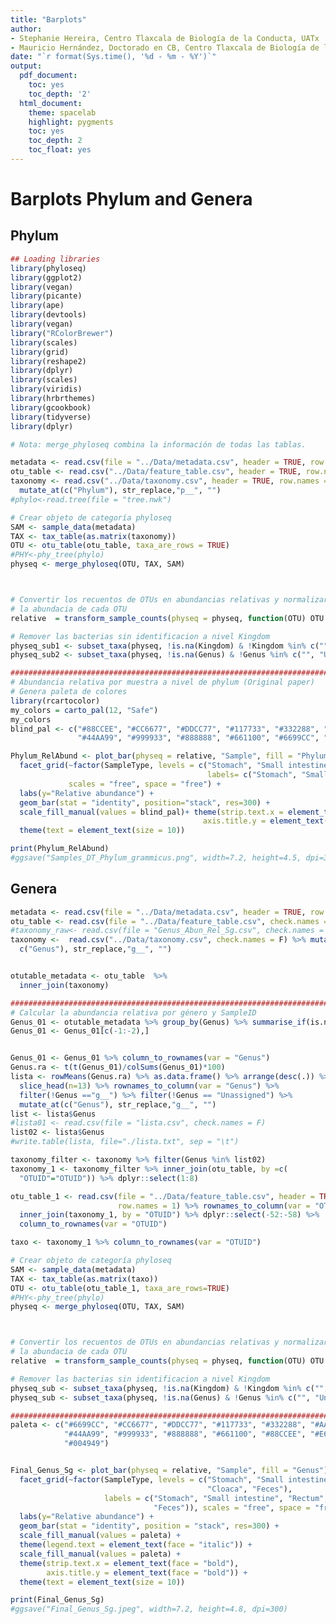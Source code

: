 ```yaml
---
title: "Barplots"
author:
- Stephanie Hereira, Centro Tlaxcala de Biología de la Conducta, UATx
- Mauricio Hernández, Doctorado en CB, Centro Tlaxcala de Biología de la Conducta, UATx
date: "`r format(Sys.time(), '%d - %m - %Y')`"
output:
  pdf_document:
    toc: yes
    toc_depth: '2'
  html_document:
    theme: spacelab
    highlight: pygments
    toc: yes
    toc_depth: 2
    toc_float: yes
---
```

# Barplots Phylum and Genera

## Phylum
```r
## Loading libraries
library(phyloseq)
library(ggplot2)
library(vegan)
library(picante)
library(ape)
library(devtools)
library(vegan)
library("RColorBrewer")
library(scales)
library(grid)
library(reshape2)
library(dplyr)
library(scales)
library(viridis)
library(hrbrthemes)
library(gcookbook)
library(tidyverse)
library(dplyr)

# Nota: merge_phyloseq combina la información de todas las tablas.

metadata <- read.csv(file = "../Data/metadata.csv", header = TRUE, row.names = 1) %>% dplyr::select(Ind:Ta)
otu_table <- read.csv("../Data/feature_table.csv", header = TRUE, row.names = 1)
taxonomy <- read.csv("../Data/taxonomy.csv", header = TRUE, row.names = 1) %>% 
  mutate_at(c("Phylum"), str_replace,"p__", "")
#phylo<-read.tree(file = "tree.nwk") 

# Crear objeto de categoría phyloseq
SAM <- sample_data(metadata)
TAX <- tax_table(as.matrix(taxonomy))
OTU <- otu_table(otu_table, taxa_are_rows = TRUE)  
#PHY<-phy_tree(phylo)
physeq <- merge_phyloseq(OTU, TAX, SAM)



# Convertir los recuentos de OTUs en abundancias relativas y normalizar  
# la abundacia de cada OTU
relative  = transform_sample_counts(physeq = physeq, function(OTU) OTU / sum(OTU))

# Remover las bacterias sin identificacion a nivel Kingdom
physeq_sub1 <- subset_taxa(physeq, !is.na(Kingdom) & !Kingdom %in% c("", "Unassigned"))
physeq_sub2 <- subset_taxa(physeq, !is.na(Genus) & !Genus %in% c("", "Unassigned"))

################################################################################
# Abundancia relativa por muestra a nivel de phylum (Original paper)
# Genera paleta de colores
library(rcartocolor)
my_colors = carto_pal(12, "Safe")
my_colors
blind_pal <- c("#88CCEE", "#CC6677", "#DDCC77", "#117733", "#332288", "#AA4499", 
               "#44AA99", "#999933", "#888888", "#661100", "#6699CC", "#E69F00")

Phylum_RelAbund <- plot_bar(physeq = relative, "Sample", fill = "Phylum") + 
  facet_grid(~factor(SampleType, levels = c("Stomach", "Small intestine", "Rectum", "Cloaca","Feces"),
                                            labels= c("Stomach", "Small intestine", "Rectum", "Cloaca", "Feces")), 
             scales = "free", space = "free") +
  labs(y="Relative abundance") +
  geom_bar(stat = "identity", position="stack", res=300) +
  scale_fill_manual(values = blind_pal)+ theme(strip.text.x = element_text(face = "bold"),
                                           axis.title.y = element_text(face = "bold")) +
  theme(text = element_text(size = 10))  

print(Phylum_RelAbund)
#ggsave("Samples_DT_Phylum_grammicus.png", width=7.2, height=4.5, dpi=300)
```

## Genera
```r

metadata <- read.csv(file = "../Data/metadata.csv", header = TRUE, row.names = 1) %>% dplyr::select(Ind:Ta)
otu_table <- read.csv(file = "../Data/feature_table.csv", check.names = F) 
#taxonomy_raw<- read.csv(file = "Genus_Abun_Rel_Sg.csv", check.names = F)
taxonomy <-  read.csv("../Data/taxonomy.csv", check.names = F) %>% mutate_at(
  c("Genus"), str_replace,"g__", "")


otutable_metadata <- otu_table  %>% 
  inner_join(taxonomy)

################################################################################
# Calcular la abundancia relativa por género y SampleID
Genus_01 <- otutable_metadata %>% group_by(Genus) %>% summarise_if(is.numeric, sum)
Genus_01 <- Genus_01[c(-1:-2),]


Genus_01 <- Genus_01 %>% column_to_rownames(var = "Genus")
Genus.ra <- t(t(Genus_01)/colSums(Genus_01)*100)
lista <- rowMeans(Genus.ra) %>% as.data.frame() %>% arrange(desc(.)) %>% 
  slice_head(n=13) %>% rownames_to_column(var = "Genus") %>% 
  filter(!Genus =="g__") %>% filter(!Genus == "Unassigned") %>% 
  mutate_at(c("Genus"), str_replace,"g__", "")
list <- lista$Genus
#lista01 <- read.csv(file = "lista.csv", check.names = F)
list02 <- lista$Genus
#write.table(lista, file="./lista.txt", sep = "\t")

taxonomy_filter <- taxonomy %>% filter(Genus %in% list02)
taxonomy_1 <- taxonomy_filter %>% inner_join(otu_table, by =c(
  "OTUID"="OTUID")) %>% dplyr::select(1:8)

otu_table_1 <- read.csv(file = "../Data/feature_table.csv", header = TRUE,
                        row.names = 1) %>% rownames_to_column(var = "OTUID") %>% 
  inner_join(taxonomy_1, by = "OTUID") %>% dplyr::select(-52:-58) %>% 
  column_to_rownames(var = "OTUID")

taxo <- taxonomy_1 %>% column_to_rownames(var = "OTUID")

# Crear objeto de categoría phyloseq
SAM <- sample_data(metadata)
TAX <- tax_table(as.matrix(taxo)) 
OTU <- otu_table(otu_table_1, taxa_are_rows=TRUE)  
#PHY<-phy_tree(phylo)
physeq <- merge_phyloseq(OTU, TAX, SAM)



# Convertir los recuentos de OTUs en abundancias relativas y normalizar  
# la abundacia de cada OTU
relative  = transform_sample_counts(physeq = physeq, function(OTU) OTU / sum(OTU))

# Remover las bacterias sin identificacion a nivel Kingdom
physeq_sub <- subset_taxa(physeq, !is.na(Kingdom) & !Kingdom %in% c("", "Unassigned"))
physeq_sub <- subset_taxa(physeq, !is.na(Genus) & !Genus %in% c("", "Unassigned"))

################################################################################
paleta <- c("#6699CC", "#CC6677", "#DDCC77", "#117733", "#332288", "#AA4499", 
            "#44AA99", "#999933", "#888888", "#661100", "#88CCEE", "#E69F00",
            "#004949")


Final_Genus_Sg <- plot_bar(physeq = relative, "Sample", fill = "Genus") +
  facet_grid(~factor(SampleType, levels = c("Stomach", "Small intestine", "Rectum", 
                                            "Cloaca", "Feces"),
                     labels = c("Stomach", "Small intestine", "Rectum", "Cloaca", 
                                "Feces")), scales = "free", space = "free") +
  labs(y="Relative abundance") +
  geom_bar(stat = "identity", position = "stack", res=300) +
  scale_fill_manual(values = paleta) + 
  theme(legend.text = element_text(face = "italic")) +
  scale_fill_manual(values = paleta) + 
  theme(strip.text.x = element_text(face = "bold"),
        axis.title.y = element_text(face = "bold")) +
  theme(text = element_text(size = 10))

print(Final_Genus_Sg)
#ggsave("Final_Genus_Sg.jpeg", width=7.2, height=4.8, dpi=300)
```

